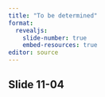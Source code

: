 ```yaml
---
title: "To be determined"
format: 
  revealjs:
    slide-number: true
    embed-resources: true
editor: source
---
```


## Slide 11-04

::: notes

:::

